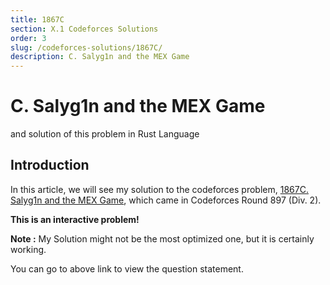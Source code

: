 ```yaml
---
title: 1867C
section: X.1 Codeforces Solutions
order: 3
slug: /codeforces-solutions/1867C/
description: C. Salyg1n and the MEX Game
---
```


# C. Salyg1n and the MEX Game
and solution of this problem in Rust Language

## Introduction

In this article, we will see my solution to the codeforces problem, [1867C. Salyg1n and the MEX Game](https://codeforces.com/contest/1867/problem/C), which came in Codeforces Round 897 (Div. 2).

**This is an interactive problem!**

**Note :** My Solution might not be the most optimized one, but it is certainly working.

You can go to above link to view the question statement.

